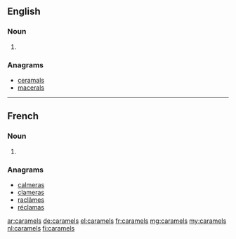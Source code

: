 ==English==

===Noun===
{{head|en|plural}}

# {{plural of|caramel|lang=en|nocat=1}}

===Anagrams===
* [[ceramals#English|ceramals]]
* [[macerals#English|macerals]]

----

==French==

===Noun===
{{head|fr|plural}} {{m-p}}

# {{plural of|caramel|lang=fr|nocat=1}}

===Anagrams===
* [[calmeras#French|calmeras]]
* [[clameras#French|clameras]]
* [[raclâmes#French|raclâmes]]
* [[réclamas#French|réclamas]]

[[ar:caramels]]
[[de:caramels]]
[[el:caramels]]
[[fr:caramels]]
[[mg:caramels]]
[[my:caramels]]
[[nl:caramels]]
[[fi:caramels]]